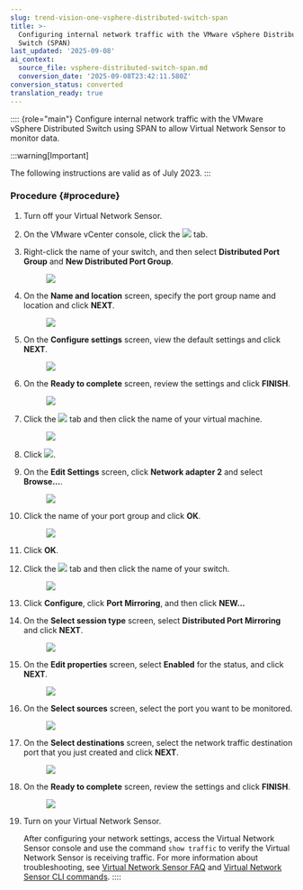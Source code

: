 ```yaml
---
slug: trend-vision-one-vsphere-distributed-switch-span
title: >-
  Configuring internal network traffic with the VMware vSphere Distributed
  Switch (SPAN)
last_updated: '2025-09-08'
ai_context:
  source_file: vsphere-distributed-switch-span.md
  conversion_date: '2025-09-08T23:42:11.580Z'
conversion_status: converted
translation_ready: true
---
```


:::: {role="main"}
Configure internal network traffic with the VMware vSphere Distributed Switch using SPAN to allow Virtual Network Sensor to monitor data.

:::warning[Important]

The following instructions are valid as of July 2023.
:::

### Procedure {#procedure}

1.  Turn off your Virtual Network Sensor.

2.  On the VMware vCenter console, click the ![](/images/circle_icon=GUID-20230729150101.webp) tab.

3.  Right-click the name of your switch, and then select **Distributed Port Group** and **New Distributed Port Group**.

    <figure>
    <img src="./images/Internal_VDS_SPAN1=GUID-20230729143631.webp" />
    </figure>

4.  On the **Name and location** screen, specify the port group name and location and click **NEXT**.

    <figure>
    <img src="./images/Internal_VDS_SPAN2=GUID-20230729143632.webp" />
    </figure>

5.  On the **Configure settings** screen, view the default settings and click **NEXT**.

    <figure>
    <img src="./images/Internal_VDS_SPAN3=GUID-20230729143633.webp" />
    </figure>

6.  On the **Ready to complete** screen, review the settings and click **FINISH**.

    <figure>
    <img src="./images/Internal_VDS_SPAN4=GUID-20230729143634.webp" />
    </figure>

7.  Click the ![](/images/VMware_vCenter_server_icon=GUID-20230329175050.webp) tab and then click the name of your virtual machine.

    <figure>
    <img src="./images/Internal_VDS_SPAN5=GUID-20230729143635.webp" />
    </figure>

8.  Click ![](/images/edit_settings_icon=GUID-20230729150707.webp).

9.  On the **Edit Settings** screen, click **Network adapter 2** and select **Browse...**.

    <figure>
    <img src="./images/Internal_VDS_SPAN6=GUID-20230729143636.webp" />
    </figure>

10. Click the name of your port group and click **OK**.

    <figure>
    <img src="./images/Internal_VDS_SPAN7=GUID-20230729143637.webp" />
    </figure>

11. Click **OK**.

12. Click the ![](/images/circle_icon=GUID-20230729150101.webp) tab and then click the name of your switch.

    <figure>
    <img src="./images/Internal_VDS_SPAN8=GUID-20230729143638.webp" />
    </figure>

13. Click **Configure**, click **Port Mirroring**, and then click **NEW...**

14. On the **Select session type** screen, select **Distributed Port Mirroring** and click **NEXT**.

    <figure>
    <img src="./images/Internal_VDS_SPAN9=GUID-20230729143639.webp" />
    </figure>

15. On the **Edit properties** screen, select **Enabled** for the status, and click **NEXT**.

    <figure>
    <img src="./images/Internal_VDS_SPAN10=GUID-20230729143610.webp" />
    </figure>

16. On the **Select sources** screen, select the port you want to be monitored.

    <figure>
    <img src="./images/Internal_VDS_SPAN11=GUID-20230729143611.webp" />
    </figure>

17. On the **Select destinations** screen, select the network traffic destination port that you just created and click **NEXT**.

    <figure>
    <img src="./images/Internal_VDS_SPAN12=GUID-20230729143612.webp" />
    </figure>

18. On the **Ready to complete** screen, review the settings and click **FINISH**.

    <figure>
    <img src="./images/Internal_VDS_SPAN13=GUID-20230729143613.webp" />
    </figure>

19. Turn on your Virtual Network Sensor.

    After configuring your network settings, access the Virtual Network Sensor console and use the command `show traffic` to verify the Virtual Network Sensor is receiving traffic. For more information about troubleshooting, see [Virtual Network Sensor FAQ](virtual-network-sensor-faqs.mdx) and [Virtual Network Sensor CLI commands](virtual-network-sensor-cli-commands.mdx).
::::
